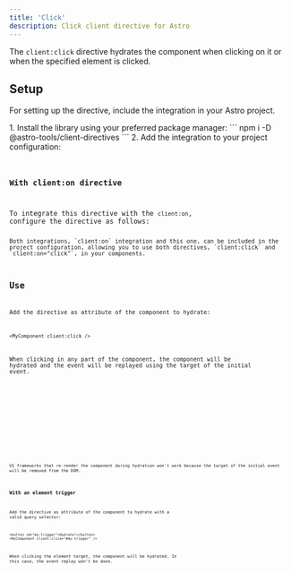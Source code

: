 ```yaml
---
title: 'Click'
description: Click client directive for Astro
---
```



The `client:click` directive hydrates the component when clicking on it or when the specified element is clicked.

## Setup

For setting up the directive, include the integration in your Astro project.

<Steps>
1.  Install the library using your preferred package manager:
    ```
    npm i -D @astro-tools/client-directives
    ```
2.  Add the integration to your project configuration:
    <Code title="astro.config.mjs" code={clientDirectiveClickSetupExampleRaw} lang="typescript" />
</Steps>

### With client:on directive

To integrate this directive with the `client:on`, configure the directive as follows:
<Code title="astro.config.mjs" code={clientDirectiveViewportSetupWithClientOnExampleRaw} lang="typescript" />

<Aside type="note">Both integrations, `client:on` integration and this one, can be included in the project configuration, allowing you to use both directives, `client:click` and `client:on="click"`, in your components.</Aside>

## Use

Add the directive as attribute of the component to hydrate:
```astro
<MyComponent client:click />
```

When clicking in any part of the component, the component will be hydrated and the event will be replayed using the target of the initial event.

<Example>
  <Tabs>
    <TabItem label="Example.astro">
      <Code code={clientDirectiveClickUseExampleRaw} lang="astro" />
    </TabItem>
    <TabItem label="Square.svelte">
      <Code code={squareCodeExample} lang="svelte" />
    </TabItem>
  </Tabs>
  <ExamplePreview hydration="example">
    <ClientDirectiveClickUseExample id="example" />
  </ExamplePreview>
</Example>

<Aside type="caution">UI frameworks that re-render the component during hydration won't work because the target of the initial event will be removed from the DOM.</Aside>

### With an element trigger

Add the directive as attribute of the component to hydrate with a valid query selector:
```astro
<button id="my-trigger">Hydrate!</button>
<MyComponent client:click="#my-trigger" />
```

When clicking the element target, the component will be hydrated. In this case, the event replay won't be done.

<Example>
  <Tabs>
    <TabItem label="Example.astro">
      <Code code={clientDirectiveClickWithTriggerUseExampleRaw} lang="astro" />
    </TabItem>
    <TabItem label="Square.svelte">
      <Code code={squareCodeExample} lang="svelte" />
    </TabItem>
  </Tabs>
  <ExamplePreview hydration="example-with-trigger">
    <ClientDirectiveClickWithTriggerUseExample id="example-with-trigger" />
  </ExamplePreview>
</Example>
